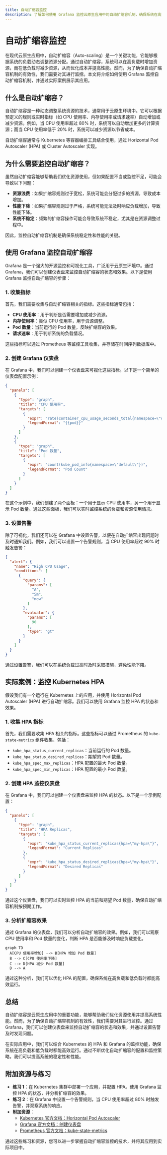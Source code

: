 ```yaml
---
title: 自动扩缩容监控
description: 了解如何使用 Grafana 监控云原生应用中的自动扩缩容机制，确保系统在高负载和低负载时都能高效运行。
---
```


# 自动扩缩容监控

在现代云原生应用中，自动扩缩容（Auto-scaling）是一个关键功能，它能够根据系统的负载动态调整资源分配。通过自动扩缩容，系统可以在高负载时增加资源，而在低负载时减少资源，从而优化成本并提高性能。然而，为了确保自动扩缩容机制的有效性，我们需要对其进行监控。本文将介绍如何使用 Grafana 监控自动扩缩容机制，并通过实际案例展示其应用。

## 什么是自动扩缩容？

自动扩缩容是一种动态调整系统资源的技术，通常用于云原生环境中。它可以根据预定义的规则或实时指标（如 CPU 使用率、内存使用率或请求速率）自动增加或减少资源。例如，当 CPU 使用率超过 80% 时，系统可以自动增加更多的计算资源；而当 CPU 使用率低于 20% 时，系统可以减少资源以节省成本。

自动扩缩容通常与 Kubernetes 等容器编排工具结合使用，通过 Horizontal Pod Autoscaler (HPA) 或 Cluster Autoscaler 实现。

## 为什么需要监控自动扩缩容？

虽然自动扩缩容能够帮助我们优化资源使用，但如果配置不当或监控不足，可能会导致以下问题：

- **资源浪费**：如果扩缩容规则过于宽松，系统可能会分配过多的资源，导致成本增加。
- **性能下降**：如果扩缩容规则过于严格，系统可能无法及时响应负载增加，导致性能下降。
- **系统不稳定**：频繁的扩缩容操作可能会导致系统不稳定，尤其是在资源调整过程中。

因此，监控自动扩缩容机制是确保系统稳定性和性能的关键。

## 使用 Grafana 监控自动扩缩容

Grafana 是一个强大的开源监控和可视化工具，广泛用于云原生环境中。通过 Grafana，我们可以创建仪表盘来监控自动扩缩容的状态和效果。以下是使用 Grafana 监控自动扩缩容的步骤：

### 1. 收集指标

首先，我们需要收集与自动扩缩容相关的指标。这些指标通常包括：

- **CPU 使用率**：用于判断是否需要增加或减少资源。
- **内存使用率**：类似 CPU 使用率，用于资源调整。
- **Pod 数量**：当前运行的 Pod 数量，反映扩缩容的效果。
- **请求速率**：用于判断系统的负载情况。

这些指标可以通过 Prometheus 等监控工具收集，并存储在时间序列数据库中。

### 2. 创建 Grafana 仪表盘

在 Grafana 中，我们可以创建一个仪表盘来可视化这些指标。以下是一个简单的仪表盘配置示例：

```json
{
  "panels": [
    {
      "type": "graph",
      "title": "CPU 使用率",
      "targets": [
        {
          "expr": "rate(container_cpu_usage_seconds_total{namespace=\"default\"}[1m])",
          "legendFormat": "{{pod}}"
        }
      ]
    },
    {
      "type": "graph",
      "title": "Pod 数量",
      "targets": [
        {
          "expr": "count(kube_pod_info{namespace=\"default\"})",
          "legendFormat": "Pod Count"
        }
      ]
    }
  ]
}
```

在这个示例中，我们创建了两个面板：一个用于显示 CPU 使用率，另一个用于显示 Pod 数量。通过这些面板，我们可以实时监控系统的负载和资源使用情况。

### 3. 设置告警

除了可视化，我们还可以在 Grafana 中设置告警，以便在自动扩缩容出现问题时及时通知我们。例如，我们可以设置一个告警规则，当 CPU 使用率超过 90% 时触发告警：

```json
{
  "alert": {
    "name": "High CPU Usage",
    "conditions": [
      {
        "query": {
          "params": [
            "A",
            "5m",
            "now"
          ]
        },
        "evaluator": {
          "params": [
            90
          ],
          "type": "gt"
        }
      }
    ]
  }
}
```

通过设置告警，我们可以在系统负载过高时及时采取措施，避免性能下降。

## 实际案例：监控 Kubernetes HPA

假设我们有一个运行在 Kubernetes 上的应用，并使用 Horizontal Pod Autoscaler (HPA) 进行自动扩缩容。我们可以使用 Grafana 监控 HPA 的状态和效果。

### 1. 收集 HPA 指标

首先，我们需要收集 HPA 相关的指标。这些指标可以通过 Prometheus 的 `kube-state-metrics` 组件收集，包括：

- `kube_hpa_status_current_replicas`：当前运行的 Pod 数量。
- `kube_hpa_status_desired_replicas`：期望的 Pod 数量。
- `kube_hpa_spec_max_replicas`：HPA 配置的最大 Pod 数量。
- `kube_hpa_spec_min_replicas`：HPA 配置的最小 Pod 数量。

### 2. 创建 HPA 监控仪表盘

在 Grafana 中，我们可以创建一个仪表盘来监控 HPA 的状态。以下是一个示例配置：

```json
{
  "panels": [
    {
      "type": "graph",
      "title": "HPA Replicas",
      "targets": [
        {
          "expr": "kube_hpa_status_current_replicas{hpa=\"my-hpa\"}",
          "legendFormat": "Current Replicas"
        },
        {
          "expr": "kube_hpa_status_desired_replicas{hpa=\"my-hpa\"}",
          "legendFormat": "Desired Replicas"
        }
      ]
    }
  ]
}
```

通过这个仪表盘，我们可以实时监控 HPA 的当前和期望 Pod 数量，确保自动扩缩容机制按预期工作。

### 3. 分析扩缩容效果

通过 Grafana 的仪表盘，我们可以分析自动扩缩容的效果。例如，我们可以观察 CPU 使用率和 Pod 数量的变化，判断 HPA 是否能够及时响应负载变化。

```mermaid
graph TD
  A[CPU 使用率增加] --> B[HPA 增加 Pod 数量]
  B --> C[CPU 使用率下降]
  C --> D[HPA 减少 Pod 数量]
  D --> A
```

通过这种分析，我们可以优化 HPA 的配置，确保系统在高负载和低负载时都能高效运行。

## 总结

自动扩缩容是云原生应用中的重要功能，能够帮助我们优化资源使用并提高系统性能。然而，为了确保自动扩缩容机制的有效性，我们需要对其进行监控。通过 Grafana，我们可以创建仪表盘来监控自动扩缩容的状态和效果，并通过设置告警及时发现问题。

在实际应用中，我们可以结合 Kubernetes 的 HPA 和 Grafana 的监控功能，确保系统在高负载和低负载时都能高效运行。通过不断优化自动扩缩容的配置和监控策略，我们可以提高系统的稳定性和性能。

## 附加资源与练习

- **练习 1**：在 Kubernetes 集群中部署一个应用，并配置 HPA。使用 Grafana 监控 HPA 的状态，并分析扩缩容的效果。
- **练习 2**：在 Grafana 中设置一个告警规则，当 CPU 使用率超过 80% 时触发告警，并观察系统的响应。
- **附加资源**：
  - [Kubernetes 官方文档：Horizontal Pod Autoscaler](https://kubernetes.io/docs/tasks/run-application/horizontal-pod-autoscale/)
  - [Grafana 官方文档：创建仪表盘](https://grafana.com/docs/grafana/latest/dashboards/)
  - [Prometheus 官方文档：kube-state-metrics](https://github.com/kubernetes/kube-state-metrics)

通过这些练习和资源，您可以进一步掌握自动扩缩容监控的技术，并将其应用到实际项目中。